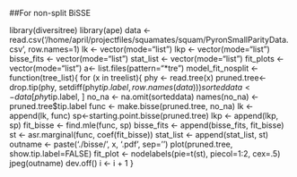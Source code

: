 ##For non-split BiSSE

library(diversitree)
library(ape)
data <- read.csv('/home/april/projectfiles/squamates/squam/PyronSmallParityData.csv', row.names=1)
lk <- vector(mode="list")
lkp <- vector(mode="list")
bisse_fits <- vector(mode="list")
stat_list <- vector(mode="list")
fit_plots <- vector(mode="list")
a<- list.files(pattern="*tre")
model_fit_nosplit <- function(tree_list){
for (x in treelist){
phy <- read.tree(x)
pruned.tree<-drop.tip(phy, setdiff(phy$tip.label, row.names(data)))
sorteddata <- data[phy$tip.label, ]
no_na <- na.omit(sorteddata)
names(no_na) <- pruned.tree$tip.label
func <- make.bisse(pruned.tree, no_na)
lk <- append(lk, func)
sp<-starting.point.bisse(pruned.tree)
lkp <- append(lkp, sp)
fit_bisse <- find.mle(func, sp)
bisse_fits <- append(bisse_fits, fit_bisse)
st <- asr.marginal(func, coef(fit_bisse))
stat_list <- append(stat_list, st)
outname <- paste('./bisse/', x, '.pdf', sep='')
plot(pruned.tree, show.tip.label=FALSE)
fit_plot <- nodelabels(pie=t(st), piecol=1:2, cex=.5)
jpeg(outname)
dev.off()
i <- i + 1
}


